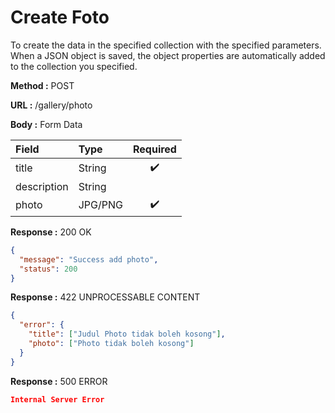 
# Create Foto

To create the data in the specified collection with the specified parameters.
When a JSON object is saved, the object properties are automatically added to the collection you specified.

**Method :** <Badge variant="success">POST</Badge>

**URL :** <Badge variant="dark">/gallery/photo</Badge>

**Body :** <Badge variant="warning">Form Data</Badge>

| Field       | Type     | Required |
| :---------  | :------- | :------: |
| title       | String   |    ✔️    |
| description | String   |          |
| photo       | JPG/PNG  |    ✔️    |

**Response :** <BadgeOutline variant="success">200 OK</BadgeOutline>

```json
{
  "message": "Success add photo",
  "status": 200
}
```

**Response :** <BadgeOutline variant="info">422 UNPROCESSABLE CONTENT</BadgeOutline>

```json
{
  "error": {
    "title": ["Judul Photo tidak boleh kosong"],
    "photo": ["Photo tidak boleh kosong"]
  }
}
```

**Response :** <BadgeOutline variant="danger">500 ERROR</BadgeOutline>

```json
Internal Server Error
```
